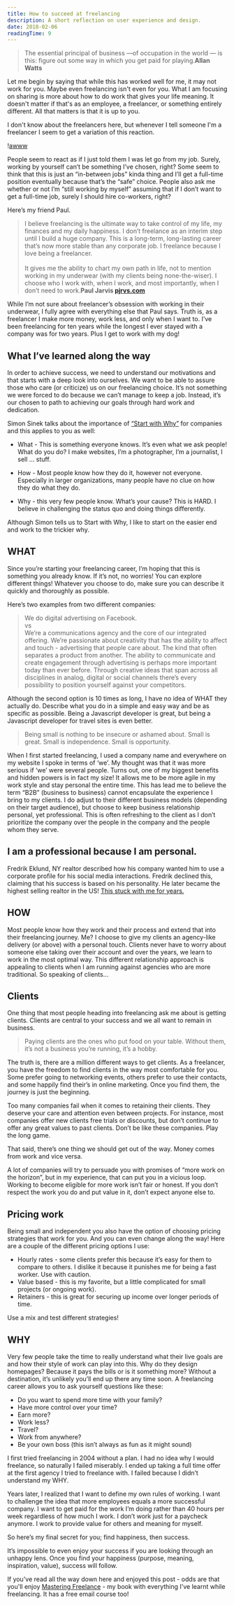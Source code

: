 ```yaml
---
title: How to succeed at freelancing
description: A short reflection on user experience and design.
date: 2018-02-06
readingTime: 9
---
```


>The essential principal of business —of occupation in the world — is this: figure out some way in which you get paid for playing.**Allan Watts**

Let me begin by saying that while this has worked well for me, it may not work for you. Maybe even freelancing isn't even for you. What I am focusing on sharing is more about how to do work that gives your life meaning. It doesn't matter if that's as an employee, a freelancer, or something entirely different. All that matters is that it is up to you.

I don't know about the freelancers here, but whenever I tell someone I'm a freelancer I seem to get a variation of this reaction.

!<a href="/images/articles/awww.gif">awww</a>

People seem to react as if I just told them I was let go from my job. Surely, working by yourself can’t be something I’ve chosen, right? Some seem to think that this is just an “in-between jobs” kinda thing and I’ll get a full-time position eventually because that’s the “safe” choice. People also ask me whether or not I’m “still working by myself” assuming that if I don’t want to get a full-time job, surely I should hire co-workers, right?

Here’s my friend Paul.
>I believe freelancing is the ultimate way to take control of my life, my finances and my daily happiness. I don’t freelance as an interim step until I build a huge company. This is a long-term, long-lasting career that’s now more stable than any corporate job. I freelance because I love being a freelancer. <br /><br />It gives me the ability to chart my own path in life, not to mention working in my underwear (with my clients being none-the-wiser). I choose who I work with, when I work, and most importantly, when I don’t need to work.**Paul Jarvis <a href="https://pjrvs.com">pjrvs.com</a>**

While I’m not sure about freelancer’s obsession with working in their underwear, I fully agree with everything else that Paul says. Truth is, as a freelancer I make more money, work less, and only when I want to. I’ve been freelancing for ten years while the longest I ever stayed with a company was for two years. Plus I get to work with my dog!

## What I’ve learned along the way
In order to achieve success, we need to understand our motivations and that starts with a deep look into ourselves. We want to be able to assure those who care (or criticize) us on our freelancing choice. It’s not something we were forced to do because we can’t manage to keep a job. Instead, it’s our chosen to path to achieving our goals through hard work and dedication.

Simon Sinek talks about the importance of <a href="https://startwithwhy.com">“Start with Why”</a> for companies and this applies to you as well:

- What - This is something everyone knows. It’s even what we ask people! What do you do? I make websites, I’m a photographer, I’m a journalist, I sell … stuff.

- How - Most people know how they do it, however not everyone. Especially in larger organizations, many people have no clue on how they do what they do.

- Why - this very few people know. What’s your cause? This is HARD. I believe in challenging the status quo and doing things differently.

Although Simon tells us to Start with Why, I like to start on the easier end and work to the trickier why.

## WHAT
Since you’re starting your freelancing career, I’m hoping that this is something you already know. If it’s not, no worries! You can explore different things! Whatever you choose to do, make sure you can describe it quickly and thoroughly as possible.

Here’s two examples from two different companies:
>We do digital advertising on Facebook.<br />
vs<br />
>We’re a communications agency and the core of our integrated offering. We’re passionate about creativity that has the ability to affect and touch - advertising that people care about. The kind that often separates a product from another. The ability to communicate and create engagement through advertising is perhaps more important today than ever before. Through creative ideas that span across all disciplines in analog, digital or social channels there’s every possibility to position yourself against your competitors.

Although the second option is 10 times as long, I have no idea of WHAT they actually do. Describe what you do in a simple and easy way and be as specific as possible. Being a Javascript developer is great, but being a Javascript developer for travel sites is even better.

>Being small is nothing to be insecure or ashamed about. Small is great. Small is independence. Small is opportunity.

When I first started freelancing, I used a company name and everywhere on my website I spoke in terms of ‘we’. My thought was that it was more serious if ‘we’ were several people. Turns out, one of my biggest benefits and hidden powers is in fact my size! It allows me to be more agile in my work style and stay personal the entire time. This has lead me to believe the term “B2B” (business to business) cannot encapsulate the experience I bring to my clients. I do adjust to their different business models (depending on their target audience), but choose to keep business relationship personal, yet professional. This is often refreshing to the client as I don’t prioritize the company over the people in the company and the people whom they serve.

## I am a professional because I am personal.
Fredrik Eklund, NY realtor described how his company wanted him to use a corporate profile for his social media interactions. Fredrik declined this, claiming that his success is based on his personality. He later became the highest selling realtor in the US! <a href="/i-am-professional-because-i-am-personal/">This stuck with me for years.</a>

## HOW
Most people know how they work and their process and extend that into their freelancing journey. Me? I choose to give my clients an agency-like delivery (or above) with a personal touch. Clients never have to worry about someone else taking over their account and over the years, we learn to work in the most optimal way. This different relationship approach is appealing to clients when I am running against agencies who are more traditional. So speaking of clients…

## Clients
One thing that most people heading into freelancing ask me about is getting clients. Clients are central to your success and we all want to remain in business.

>Paying clients are the ones who put food on your table. Without them, it’s not a business you’re running, it’s a hobby.

The truth is, there are a million different ways to get clients. As a freelancer, you have the freedom to find clients in the way most comfortable for you. Some prefer going to networking events, others prefer to use their contacts, and some happily find their’s in online marketing. Once you find them, the journey is just the beginning.

Too many companies fail when it comes to retaining their clients. They deserve your care and attention even between projects. For instance, most companies offer new clients free trials or discounts, but don’t continue to offer any great values to past clients. Don’t be like these companies. Play the long game.

That said, there’s one thing we should get out of the way.
Money comes from work and vice versa.

A lot of companies will try to persuade you with promises of “more work on the horizon”, but in my experience, that can put you in a vicious loop. Working to become eligible for more work isn’t fair or honest. If you don’t respect the work you do and put value in it, don’t expect anyone else to.

## Pricing work
Being small and independent you also have the option of choosing pricing strategies that work for you. And you can even change along the way! Here are a couple of the different pricing options I use:
- Hourly rates - some clients prefer this because it’s easy for them to compare to others. I dislike it because it punishes me for being a fast worker. Use with caution.
- Value based - this is my favorite, but a little complicated for small projects (or ongoing work).
- Retainers - this is great for securing up income over longer periods of time.

Use a mix and test different strategies!

## WHY
Very few people take the time to really understand what their live goals are and how their style of work can play into this. Why do they design homepages? Because it pays the bills or is it something more? Without a destination, it’s unlikely you’ll end up there any time soon. A freelancing career allows you to ask yourself questions like these:

- Do you want to spend more time with your family?
- Have more control over your time?
- Earn more?
- Work less?
- Travel?
- Work from anywhere?
- Be your own boss (this isn’t always as fun as it might sound)

I first tried freelancing in 2004 without a plan. I had no idea why I would freelance, so naturally I failed miserably. I ended up taking a full time offer at the first agency I tried to freelance with. I failed because I didn’t understand my WHY.  

Years later, I realized that I want to define my own rules of working. I want to challenge the idea that more employees equals a more successful company. I want to get paid for the work I’m doing rather than 40 hours per week regardless of how much I work. I don’t work just for a paycheck anymore. I work to provide value for others and meaning for myself.

So here’s my final secret for you;
find happiness, then success.

It’s impossible to even enjoy your success if you are looking through an unhappy lens. Once you find your happiness (purpose, meaning, inspiration, value), success will follow.

If you've read all the way down here and enjoyed this post - odds are that you'll enjoy <a href="https://www.masteringfreelance.com">Mastering Freelance</a> - my book with everything I've learnt while freelancing. It has a free email course too!